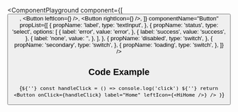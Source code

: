 
<ComponentPlayground
  component={[
    <Button />,
    <Button leftIcon={<HiHome />} />,
    <Button rightIcon={<HiHome />} />,
  ]}
  componentName="Button"
  propList={[
    {
      propName: 'label',
      type: 'textInput',
    },
    {
      propName: 'status',
      type: 'select',
      options: [
        {
          label: 'error',
          value: 'error',
        },
        {
          label: 'success',
          value: 'success',
        },
        {
          label: 'none',
          value: '',
        },
      ],
    },
    {
      propName: 'disabled',
      type: 'switch',
    },
    {
      propName: 'secondary',
      type: 'switch',
    },
    {
      propName: 'loading',
      type: 'switch',
    },
  ]}
/>

## Code Example

<CodeBlock>{`
${''}
  const handleClick = () => console.log('click')
${''}
  return <Button onClick={handleClick} label="Home" leftIcon={<HiHome />} />
}
`}</CodeBlock>
